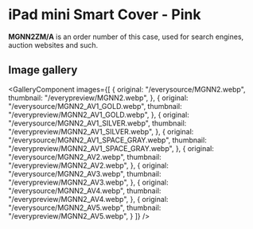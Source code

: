 
# iPad mini Smart Cover - Pink

<Callout type='info' emoji='👉🏻'>**MGNN2ZM/A** is an order number of this case, used for search engines, auction websites and such.</Callout>

## Image gallery

<GalleryComponent
    images={[
      {
        original: "/everysource/MGNN2.webp",
        thumbnail: "/everypreview/MGNN2.webp",
      },
      {
        original: "/everysource/MGNN2_AV1_GOLD.webp",
        thumbnail: "/everypreview/MGNN2_AV1_GOLD.webp",
      },
      {
        original: "/everysource/MGNN2_AV1_SILVER.webp",
        thumbnail: "/everypreview/MGNN2_AV1_SILVER.webp",
      },
      {
        original: "/everysource/MGNN2_AV1_SPACE_GRAY.webp",
        thumbnail: "/everypreview/MGNN2_AV1_SPACE_GRAY.webp",
      },
      {
        original: "/everysource/MGNN2_AV2.webp",
        thumbnail: "/everypreview/MGNN2_AV2.webp",
      },
      {
        original: "/everysource/MGNN2_AV3.webp",
        thumbnail: "/everypreview/MGNN2_AV3.webp",
      },
      {
        original: "/everysource/MGNN2_AV4.webp",
        thumbnail: "/everypreview/MGNN2_AV4.webp",
      },
      {
        original: "/everysource/MGNN2_AV5.webp",
        thumbnail: "/everypreview/MGNN2_AV5.webp",
      }
    ]}
  />

